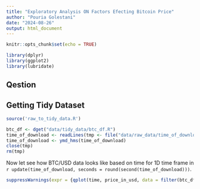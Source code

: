 ```yaml
---
title: "Exploratory Analysis ON Factors Efecting Bitcoin Price"
author: "Pouria Golestani"
date: "2024-08-26"
output: html_document
---
```


```r
knitr::opts_chunk$set(echo = TRUE)
```

```r
library(dplyr)
library(ggplot2)
library(lubridate)
```


## Qestion

## Getting Tidy Dataset

```r
source('raw_to_tidy_data.R')

btc_df <- dget("data/tidy_data/btc_df.R")
time_of_download <- readLines(tmp <- file("data/raw_data/time_of_download.txt", "r"))
time_of_download <- ymd_hms(time_of_download)
close(tmp)
rm(tmp)
```         
Now let see how BTC/USD data looks like based on time for 1D time frame in `r update(time_of_download, seconds = round(second(time_of_download)))`.

```r
suppressWarnings(expr = {qplot(time, price_in_usd, data = filter(btc_df, timeframe == '1D'), geom = 'line', xlab = "Time", ylab = "USD")})
```

